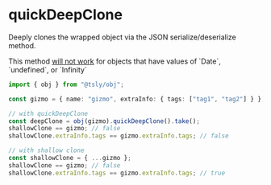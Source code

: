 
# quickDeepClone

Deeply clones the wrapped object via the JSON serialize/deserialize method.

<Callout type="warning">
  This method <ins>will not work</ins> for objects that have values of `Date`,
  `undefined`, or `Infinity`
</Callout>

```ts copy codesandbox=tsly
import { obj } from "@tsly/obj";

const gizmo = { name: "gizmo", extraInfo: { tags: ["tag1", "tag2"] } };

// with quickDeepClone
const deepClone = obj(gizmo).quickDeepClone().take();
shallowClone == gizmo; // false
shallowClone.extraInfo.tags == gizmo.extraInfo.tags; // false

// with shallow clone
const shallowClone = { ...gizmo };
shallowClone == gizmo; // false
shallowClone.extraInfo.tags == gizmo.extraInfo.tags; // true
```